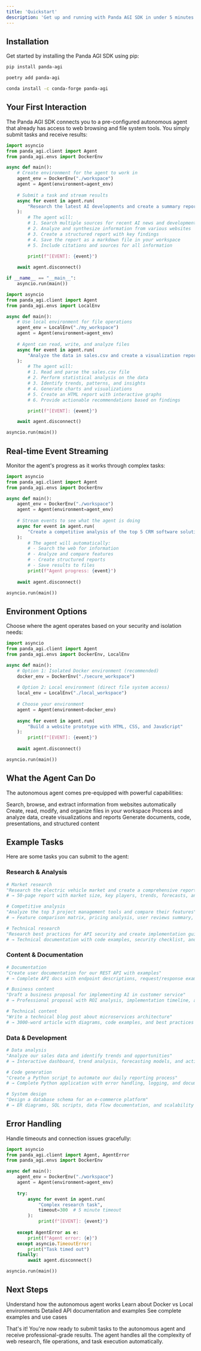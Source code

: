 ```yaml
---
title: 'Quickstart'
description: 'Get up and running with Panda AGI SDK in under 5 minutes'
---
```


## Installation

Get started by installing the Panda AGI SDK using pip:

<CodeGroup>

```bash pip
pip install panda-agi
```

```bash poetry
poetry add panda-agi
```

```bash conda
conda install -c conda-forge panda-agi
```

</CodeGroup>

## Your First Interaction

The Panda AGI SDK connects you to a pre-configured autonomous agent that already has access to web browsing and file system tools. You simply submit tasks and receive results:

<CodeGroup>

```python Deep Research
import asyncio
from panda_agi.client import Agent
from panda_agi.envs import DockerEnv

async def main():
    # Create environment for the agent to work in
    agent_env = DockerEnv("./workspace")
    agent = Agent(environment=agent_env)
    
    # Submit a task and stream results
    async for event in agent.run(
        "Research the latest AI developments and create a summary report",
    ):
        # The agent will:
        # 1. Search multiple sources for recent AI news and developments
        # 2. Analyze and synthesize information from various websites
        # 3. Create a structured report with key findings
        # 4. Save the report as a markdown file in your workspace
        # 5. Include citations and sources for all information

        print(f"[EVENT]: {event}")
    
    await agent.disconnect()

if __name__ == "__main__":
    asyncio.run(main())
```

```python Data Analysis
import asyncio
from panda_agi.client import Agent
from panda_agi.envs import LocalEnv

async def main():
    # Use local environment for file operations
    agent_env = LocalEnv("./my_workspace")
    agent = Agent(environment=agent_env)
    
    # Agent can read, write, and analyze files
    async for event in agent.run(
        "Analyze the data in sales.csv and create a visualization report"
    ):
        # The agent will:
        # 1. Read and parse the sales.csv file
        # 2. Perform statistical analysis on the data
        # 3. Identify trends, patterns, and insights
        # 4. Generate charts and visualizations
        # 5. Create an HTML report with interactive graphs
        # 6. Provide actionable recommendations based on findings

        print(f"[EVENT]: {event}")

    await agent.disconnect()

asyncio.run(main())
```

</CodeGroup>

## Real-time Event Streaming

Monitor the agent's progress as it works through complex tasks:

```python
import asyncio
from panda_agi.client import Agent
from panda_agi.envs import DockerEnv

async def main():
    agent_env = DockerEnv("./workspace")
    agent = Agent(environment=agent_env)
    
    # Stream events to see what the agent is doing
    async for event in agent.run(
        "Create a competitive analysis of the top 5 CRM software solutions"
    ):
        # The agent will automatically:
        # - Search the web for information
        # - Analyze and compare features
        # - Create structured reports
        # - Save results to files
        print(f"Agent progress: {event}")
    
    await agent.disconnect()

asyncio.run(main())
```

## Environment Options

Choose where the agent operates based on your security and isolation needs:

```python
import asyncio
from panda_agi.client import Agent
from panda_agi.envs import DockerEnv, LocalEnv

async def main():
    # Option 1: Isolated Docker environment (recommended)
    docker_env = DockerEnv("./secure_workspace")
    
    # Option 2: Local environment (direct file system access)
    local_env = LocalEnv("./local_workspace")
    
    # Choose your environment
    agent = Agent(environment=docker_env)
    
    async for event in agent.run(
        "Build a website prototype with HTML, CSS, and JavaScript"
    ):
        print(f"[EVENT]: {event}")
    
    await agent.disconnect()

asyncio.run(main())
```

## What the Agent Can Do

The autonomous agent comes pre-equipped with powerful capabilities:

<CardGroup cols={2}>
  <Card
    title="Web Research"
    icon="globe"
  >
    Search, browse, and extract information from websites automatically
  </Card>
  <Card
    title="File Operations"
    icon="folder"
  >
    Create, read, modify, and organize files in your workspace
  </Card>
  <Card
    title="Data Analysis"
    icon="chart-line"
  >
    Process and analyze data, create visualizations and reports
  </Card>
  <Card
    title="Content Creation"
    icon="pen-tool"
  >
    Generate documents, code, presentations, and structured content
  </Card>
</CardGroup>

## Example Tasks

Here are some tasks you can submit to the agent:

### Research & Analysis
```python
# Market research
"Research the electric vehicle market and create a comprehensive report"
# → 50-page report with market size, key players, trends, forecasts, and investment opportunities

# Competitive analysis  
"Analyze the top 3 project management tools and compare their features"
# → Feature comparison matrix, pricing analysis, user reviews summary, and recommendations

# Technical research
"Research best practices for API security and create implementation guidelines"
# → Technical documentation with code examples, security checklist, and implementation roadmap
```

### Content & Documentation
```python
# Documentation
"Create user documentation for our REST API with examples"
# → Complete API docs with endpoint descriptions, request/response examples, and SDKs

# Business content
"Draft a business proposal for implementing AI in customer service"
# → Professional proposal with ROI analysis, implementation timeline, and budget breakdown

# Technical content
"Write a technical blog post about microservices architecture"
# → 3000-word article with diagrams, code examples, and best practices
```

### Data & Development
```python
# Data analysis
"Analyze our sales data and identify trends and opportunities"
# → Interactive dashboard, trend analysis, forecasting models, and actionable insights

# Code generation
"Create a Python script to automate our daily reporting process"
# → Complete Python application with error handling, logging, and documentation

# System design
"Design a database schema for an e-commerce platform"
# → ER diagrams, SQL scripts, data flow documentation, and scalability considerations
```

## Error Handling

Handle timeouts and connection issues gracefully:

```python
import asyncio
from panda_agi.client import Agent, AgentError
from panda_agi.envs import DockerEnv

async def main():
    agent_env = DockerEnv("./workspace")
    agent = Agent(environment=agent_env)
    
    try:
        async for event in agent.run(
            "Complex research task",
            timeout=300  # 5 minute timeout
        ):
            print(f"[EVENT]: {event}")
    
    except AgentError as e:
        print(f"Agent error: {e}")
    except asyncio.TimeoutError:
        print("Task timed out")
    finally:
        await agent.disconnect()

asyncio.run(main())
```

## Next Steps

<CardGroup cols={2}>
  <Card
    title="Core Concepts"
    icon="lightbulb"
    href="/concepts/agents"
  >
    Understand how the autonomous agent works
  </Card>
  <Card
    title="Environment Setup"
    icon="server"
    href="/concepts/environments"
  >
    Learn about Docker vs Local environments
  </Card>
  <Card
    title="API Reference"
    icon="code"
    href="/api-reference/introduction"
  >
    Detailed API documentation and examples
  </Card>
  <Card
    title="Examples"
    icon="play"
    href="/examples/research-tasks"
  >
    See complete examples and use cases
  </Card>
</CardGroup>

That's it! You're now ready to submit tasks to the autonomous agent and receive professional-grade results. The agent handles all the complexity of web research, file operations, and task execution automatically. 